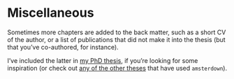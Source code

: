 # Miscellaneous {-}
\chaptermark{Miscellaneous}

Sometimes more chapters are added to the back matter, such as a short CV of the author, or a list of publications that did not make it into the thesis (but that you've co-authored, for instance).

I've included the latter in [my PhD thesis](https://lcreteig.github.io/thesis/), if you're looking for some inspiration (or check out [any of the other theses](https://github.com/lcreteig/amsterdown#phd-theses-that-have-used-this-template) that have used `amsterdown`).
